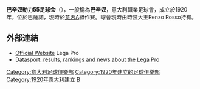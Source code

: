 {{noteTA
|G1=football
|1=zh-hans:维尔图斯巴萨诺足球俱乐部;zh-hant:巴辛奴動力55足球会;
|2=zh-hans:巴萨诺;zh-hant:巴辛奴;
}}
{{Infobox football club |
  clubname = 巴辛奴 |
  image    = <!-- 檔案不存在 [[Image:Bassano_Virtus_55_ST_logo.gif|140px]] -->|
  fullname = Bassano Virtus 55 Soccer Team |
  nickname = ''Giallorossi'' (紅黃軍)|
  founded  = 1920<br />1968 (重組) |
  ground   = [[Stadio_Rino_Mercante|Stadio Rino Mercante]],<br/>[[Bassano_del_Grappa|Bassano del Grappa]], [[Italy|Italy]] |
  capacity = 2,952 | 
  owner    = [[Renzo_Rosso|Renzo Rosso]] |
  chairman = [[Stefano_Rosso_OTB|Stefano Rosso OTB]] |
  manager  = [[Antonino_Asta|Antonino Asta]] |
  league   = 意丙A |
  season   = [[2012-13_Lega_Pro_Seconda_Divisione|2012-13]] |
  position = A組 4th |
  pattern_la1=|pattern_b1=_red_stripes|pattern_ra1=|
  leftarm1=FFF000|body1=FFF000|rightarm1=FFF000|shorts1=000000|socks1=000000|
  pattern_la2=_redshoulders|pattern_b2=_redshoulders|pattern_ra2=_redshoulders|
  leftarm2=FFFFFF|body2=FFFFFF|rightarm2=FFFFFF|shorts2=FFFFFF|socks2=FFFFFF|
}}

'''巴辛奴動力55足球会'''（{{lang-it|Bassano Virtus 55 S.T.}}），一般稱為'''巴辛奴'''，意大利職業足球會，成立於1920年，位於巴薩諾，現時於[[意丙|意丙]]A組作賽。球會現時由時裝大王Renzo Rosso持有。

==外部連結==
*[https://web.archive.org/web/20080730220841/http://www.lega-calcio-serie-c.it/index.html Official Website] Lega Pro
*[https://web.archive.org/web/20110724000553/http://www.datasport.it/calcio/legapro/ Datasport: results, rankings and news about the Lega Pro]

[[Category:意大利足球俱樂部|Category:意大利足球俱樂部]]
[[Category:1920年建立的足球俱樂部|Category:1920年建立的足球俱樂部]]
[[Category:1920年義大利建立|Category:1920年義大利建立]]
[[Category:威尼托大區足球會|B]]